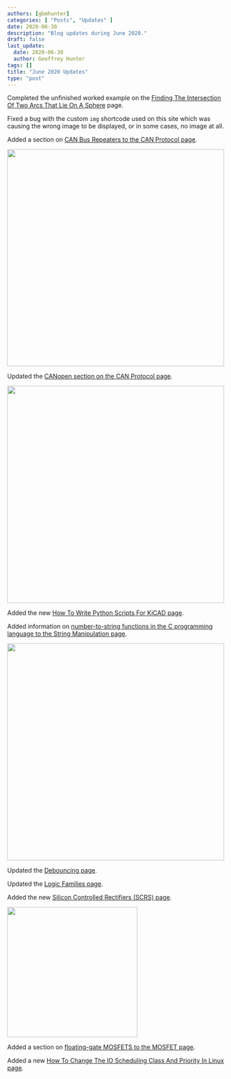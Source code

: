 ```yaml
---
authors: [gbmhunter]
categories: [ "Posts", "Updates" ]
date: 2020-06-30
description: "Blog updates during June 2020."
draft: false
last_update:
  date: 2020-06-30
  author: Geoffrey Hunter
tags: []
title: "June 2020 Updates"
type: "post"
---
```



Completed the unfinished worked example on the [Finding The Intersection Of Two Arcs That Lie On A Sphere](/mathematics/geometry/spherical-geometry/finding-the-intersection-of-two-arcs-that-lie-on-a-sphere) page.

Fixed a bug with the custom `img` shortcode used on this site which was causing the wrong image to be displayed, or in some cases, no image at all.

Added a section on [CAN Bus Repeaters to the CAN Protocol page](/electronics/communication-protocols/can-protocol#can-bus-repeaters).


<Image src={img_iso_11898_2_can_bus_repeater} width="500px"></Image>

Updated the [CANopen section on the CAN Protocol page](/electronics/communication-protocols/can-protocol#canopen).


<Image src={img_can_open_logo} width="500px"></Image>

Added the new [How To Write Python Scripts For KiCAD page](/electronics/general/kicad/how-to-write-python-scripts-for-kicad).

Added information on [number-to-string functions in the C programming language to the String Manipulation page](/programming/languages/c/string-manipulation-in-c/).


<Image src={c_string_manipulation_itoa_section_screenshot} width="500px"></Image>

Updated the [Debouncing page](/electronics/circuit-design/debouncing).

Updated the [Logic Families page](/electronics/circuit-design/logic-families).

Added the new [Silicon Controlled Rectifiers (SCRS) page](/electronics/components/transistors/silicon-controlled-rectifiers-scrs).


<Image src={img_scr_pn_junction_diagram} width="300px"></Image>

Added a section on [floating-gate MOSFETS to the MOSFET page](/electronics/components/transistors/mosfets#floating-gate-mosfets).

Added a new [How To Change The IO Scheduling Class And Priority In Linux page](/programming/operating-systems/linux/how-to-change-io-scheduling-class-and-priority-in-linux). 